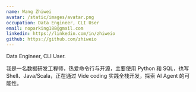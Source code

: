 ```yaml
---
name: Wang Zhiwei
avatar: /static/images/avatar.png
occupation: Data Engineer, CLI User
email: noparking188@gmail.com
linkedin: https://linkedin.com/in/zhiweio
github: https://github.com/zhiweio
---
```


Data Engineer, CLI User.

我是一名数据研发工程师，热爱命令行与开源，主要使用 Python 和 SQL，也写 Shell、Java/Scala，正在通过 Vide coding 实践全栈开发，探索 AI Agent 的可能性。